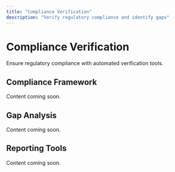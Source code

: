 ```yaml
---
title: "Compliance Verification"
description: "Verify regulatory compliance and identify gaps"
---
```


# Compliance Verification

Ensure regulatory compliance with automated verification tools.

## Compliance Framework

Content coming soon.

## Gap Analysis

Content coming soon.

## Reporting Tools

Content coming soon.